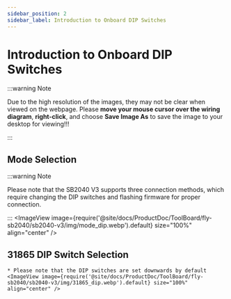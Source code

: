 ```yaml
---
sidebar_position: 2
sidebar_label: Introduction to Onboard DIP Switches
---
```




# Introduction to Onboard DIP Switches

:::warning Note

Due to the high resolution of the images, they may not be clear when viewed on the webpage. Please **move your mouse cursor over the wiring diagram**, **right-click**, and choose **Save Image As** to save the image to your desktop for viewing!!!

:::

## Mode Selection

:::warning Note

Please note that the SB2040 V3 supports three connection methods, which require changing the DIP switches and flashing firmware for proper connection.

:::
    <ImageView image={require('@site/docs/ProductDoc/ToolBoard/fly-sb2040/sb2040-v3/img/mode_dip.webp').default} size="100%" align="center" />

## 31865 DIP Switch Selection

    * Please note that the DIP switches are set downwards by default
    <ImageView image={require('@site/docs/ProductDoc/ToolBoard/fly-sb2040/sb2040-v3/img/31865_dip.webp').default} size="100%" align="center" />